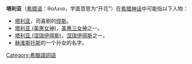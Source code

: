 '''塔利亚'''（[[希腊语|希腊语]]：θαλεια，字面意思为“开花”）在[[希腊神话|希腊神话]]中可能指以下人物：
*[[塔利亚|塔利亚]]，司喜剧的[[缪斯|缪斯]]。
*[[塔利亚_(美惠女神)|塔利亚 (美惠女神)]]，[[美惠三女神|美惠三女神]]之一。
*[[塔利亚_(涅瑞伊得斯)|塔利亚 (涅瑞伊得斯)]]，[[涅瑞伊得斯|涅瑞伊得斯]]之一。
*[[赫淮斯托斯|赫淮斯托斯]]的一个孙女的名字。
{{Disambiguation|Cat=三字人名譯名消歧義}}
[[Category:希臘語詞語|Category:希臘語詞語]]